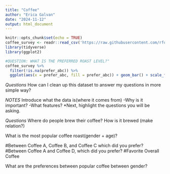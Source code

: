 ```yaml
---
title: "Coffee"
author: "Erica Galvan"
date: "2024-11-12"
output: html_document
---
```


```r
knitr::opts_chunk$set(echo = TRUE)
coffee_survey <- readr::read_csv('https://raw.githubusercontent.com/rfordatascience/tidytuesday/master/data/2024/2024-05-14/coffee_survey.csv')
library(tidyverse)
library(ggplot2)
```

```r

#QUESTION: WHAT IS THE PREFERRED ROAST LEVEL?"
coffee_survey %>% 
  filter(!is.na(prefer_abc)) %>% 
  ggplot(aes(x = prefer_abc, fill = prefer_abc)) + geom_bar() + scale_fill_manual( values = c("brown", "black", "yellow"))
```
  


*Questions*
How can I clean up this dataset to answer my questions in more simple way?




*NOTES*
Introduce what the data is(where it comes from)
-Why is it important?
-What features?
*Next, highlight the questions you will be asking.


*Questions*
Where do people brew their coffee? How is it brewed (make relation?)

What is the most popular coffee roast(gender + age)?

#Between Coffee A, Coffee B, and Coffee C which did you prefer?
#Between Coffee A and Coffee D, which did you prefer?
#Favorite Overall Coffee

What are the preferences between popular coffee between gender?

